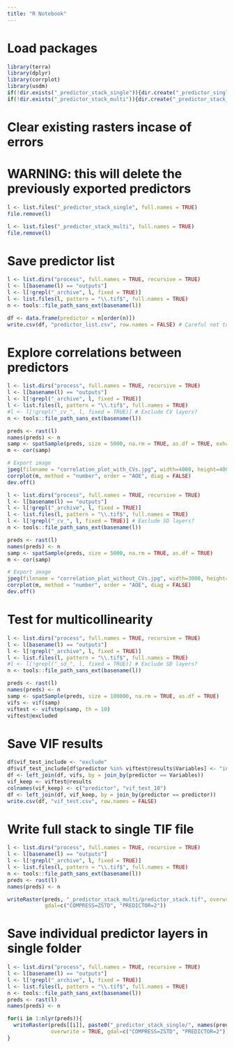 ```yaml
---
title: "R Notebook"
---
```


# Load packages
```r
library(terra)
library(dplyr)
library(corrplot)
library(usdm)
if(!dir.exists("_predictor_stack_single")){dir.create("_predictor_single", recursive = TRUE)}
if(!dir.exists("_predictor_stack_multi")){dir.create("_predictor_stack_multi", recursive = TRUE)}
```

# Clear existing rasters incase of errors
# WARNING: this will delete the previously exported predictors
```r
l <- list.files("_predictor_stack_single", full.names = TRUE)
file.remove(l)

l <- list.files("_predictor_stack_multi", full.names = TRUE)
file.remove(l)
```

# Save predictor list
```r
l <- list.dirs("process", full.names = TRUE, recursive = TRUE)
l <- l[basename(l) == "outputs"]
l <- l[!grepl("_archive", l, fixed = TRUE)]
l <- list.files(l, pattern = "\\.tif$", full.names = TRUE)
n <- tools::file_path_sans_ext(basename(l))

df <- data.frame(predictor = n[order(n)])
write.csv(df, "predictor_list.csv", row.names = FALSE) # Careful not to overwrite if metadata has been filled in
```

# Explore correlations between predictors
```r
l <- list.dirs("process", full.names = TRUE, recursive = TRUE)
l <- l[basename(l) == "outputs"]
l <- l[!grepl("_archive", l, fixed = TRUE)]
l <- list.files(l, pattern = "\\.tif$", full.names = TRUE)
#l <- l[!grepl("_cv_", l, fixed = TRUE)] # Exclude CV layers?
n <- tools::file_path_sans_ext(basename(l))

preds <- rast(l)
names(preds) <- n
samp <- spatSample(preds, size = 5000, na.rm = TRUE, as.df = TRUE, exhaustive = TRUE)
m <- cor(samp)

# Export image
jpeg(filename = "correlation_plot_with_CVs.jpg", width=4000, height=4000, res=150)
corrplot(m, method = "number", order = "AOE", diag = FALSE)
dev.off()

l <- list.dirs("process", full.names = TRUE, recursive = TRUE)
l <- l[basename(l) == "outputs"]
l <- l[!grepl("_archive", l, fixed = TRUE)]
l <- list.files(l, pattern = "\\.tif$", full.names = TRUE)
l <- l[!grepl("_cv_", l, fixed = TRUE)] # Exclude SD layers?
n <- tools::file_path_sans_ext(basename(l))

preds <- rast(l)
names(preds) <- n
samp <- spatSample(preds, size = 5000, na.rm = TRUE, as.df = TRUE)
m <- cor(samp)

# Export image
jpeg(filename = "correlation_plot_without_CVs.jpg", width=3000, height=3000, res=150)
corrplot(m, method = "number", order = "AOE", diag = FALSE)
dev.off()
```

# Test for multicollinearity
```r
l <- list.dirs("process", full.names = TRUE, recursive = TRUE)
l <- l[basename(l) == "outputs"]
l <- l[!grepl("_archive", l, fixed = TRUE)]
l <- list.files(l, pattern = "\\.tif$", full.names = TRUE)
#l <- l[!grepl("_sd_", l, fixed = TRUE)] # Exclude SD layers?
n <- tools::file_path_sans_ext(basename(l))

preds <- rast(l)
names(preds) <- n
samp <- spatSample(preds, size = 100000, na.rm = TRUE, as.df = TRUE)
vifs <- vif(samp)
viftest <- vifstep(samp, th = 10)
viftest@excluded
```

# Save VIF results
```r
df$vif_test_include <- "exclude"
df$vif_test_include[df$predictor %in% viftest@results$Variables] <- "include"
df <- left_join(df, vifs, by = join_by(predictor == Variables))
vif_keep <- viftest@results
colnames(vif_keep) <- c("predictor", "vif_test_10")
df <- left_join(df, vif_keep, by = join_by(predictor == predictor))
write.csv(df, "vif_test.csv", row.names = FALSE)
```

# Write full stack to single TIF file
```r
l <- list.dirs("process", full.names = TRUE, recursive = TRUE)
l <- l[basename(l) == "outputs"]
l <- l[!grepl("_archive", l, fixed = TRUE)]
l <- list.files(l, pattern = "\\.tif$", full.names = TRUE)
n <- tools::file_path_sans_ext(basename(l))
preds <- rast(l)
names(preds) <- n

writeRaster(preds, "_predictor_stack_multi/predictor_stack.tif", overwrite = TRUE, 
            gdal=c("COMPRESS=ZSTD", "PREDICTOR=2"))
```

# Save individual predictor layers in single folder
```r
l <- list.dirs("process", full.names = TRUE, recursive = TRUE)
l <- l[basename(l) == "outputs"]
l <- l[!grepl("_archive", l, fixed = TRUE)]
l <- list.files(l, pattern = "\\.tif$", full.names = TRUE)
n <- tools::file_path_sans_ext(basename(l))
preds <- rast(l)
names(preds) <- n

for(i in 1:nlyr(preds)){
  writeRaster(preds[[i]], paste0("_predictor_stack_single/", names(preds)[i], ".tif"), 
              overwrite = TRUE, gdal=c("COMPRESS=ZSTD", "PREDICTOR=2"))
}
```

